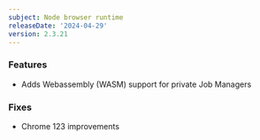 ```yaml
---
subject: Node browser runtime
releaseDate: '2024-04-29'
version: 2.3.21
---
```


### Features
* Adds Webassembly (WASM) support for private Job Managers

### Fixes
* Chrome 123 improvements
